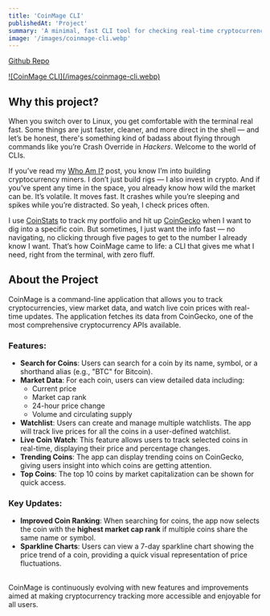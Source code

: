 ```yaml
---
title: 'CoinMage CLI'
publishedAt: 'Project'
summary: 'A minimal, fast CLI tool for checking real-time cryptocurrency data using the CoinGecko API.'
image: '/images/coinmage-cli.webp'
---
```


[Github Repo](https://github.com/devin-hart/coinmage)

<a href="/images/coinmage-cli.webp">
![CoinMage CLI](/images/coinmage-cli.webp)
</a>

## Why this project?

When you switch over to Linux, you get comfortable with the terminal real fast. Some things are just faster, cleaner, and more direct in the shell — and let’s be honest, there's something kind of badass about flying through commands like you’re Crash Override in *Hackers*. Welcome to the world of CLIs.

If you’ve read my [Who Am I?](/other/about-me) post, you know I’m into building cryptocurrency miners. I don’t just build rigs — I also invest in crypto. And if you’ve spent any time in the space, you already know how wild the market can be. It’s volatile. It moves fast. It crashes while you’re sleeping and spikes while you’re distracted. So yeah, I check prices often.

I use [CoinStats](https://coinstats.app/) to track my portfolio and hit up [CoinGecko](https://www.coingecko.com/) when I want to dig into a specific coin. But sometimes, I just want the info fast — no navigating, no clicking through five pages to get to the number I already know I want. That’s how CoinMage came to life: a CLI that gives me what I need, right from the terminal, with zero fluff.

## About the Project

CoinMage is a command-line application that allows you to track cryptocurrencies, view market data, and watch live coin prices with real-time updates. The application fetches its data from CoinGecko, one of the most comprehensive cryptocurrency APIs available.

### Features:
- **Search for Coins**: Users can search for a coin by its name, symbol, or a shorthand alias (e.g., "BTC" for Bitcoin).
- **Market Data**: For each coin, users can view detailed data including:
  - Current price
  - Market cap rank
  - 24-hour price change
  - Volume and circulating supply
- **Watchlist**: Users can create and manage multiple watchlists. The app will track live prices for all the coins in a user-defined watchlist.
- **Live Coin Watch**: This feature allows users to track selected coins in real-time, displaying their price and percentage changes.
- **Trending Coins**: The app can display trending coins on CoinGecko, giving users insight into which coins are getting attention.
- **Top Coins**: The top 10 coins by market capitalization can be shown for quick access.

### Key Updates:
- **Improved Coin Ranking**: When searching for coins, the app now selects the coin with the **highest market cap rank** if multiple coins share the same name or symbol.
- **Sparkline Charts**: Users can view a 7-day sparkline chart showing the price trend of a coin, providing a quick visual representation of price fluctuations.
<br />
CoinMage is continuously evolving with new features and improvements aimed at making cryptocurrency tracking more accessible and enjoyable for all users.
